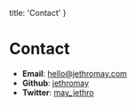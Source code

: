 
  title: 'Contact'
}

# Contact

<Newsletter />

- **Email**: <a className="text-blue-500 hover:text-blue-800" href="mailto:hello@jethromay.com">hello@jethromay.com</a>
- **Github**: <a className="text-blue-500 hover:text-blue-800" href="https://github.com/jethromay">jethromay</a>
- **Twitter**: <a className="text-blue-500 hover:text-blue-800" href="https://twitter.com/may_jethro">may_jethro</a>